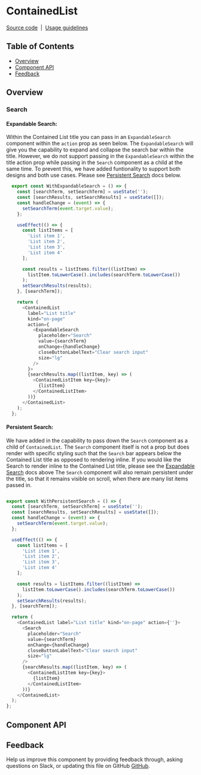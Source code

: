 
# ContainedList

[Source code](https://github.com/carbon-design-system/carbon/tree/main/packages/react/src/components/ContainedList)
&nbsp;|&nbsp;
[Usage guidelines](https://carbondesignsystem.com/components/contained-list/usage/)

## Table of Contents

<!-- START doctoc generated TOC please keep comment here to allow auto update -->
<!-- DON'T EDIT THIS SECTION, INSTEAD RE-RUN doctoc TO UPDATE -->

- [Overview](#overview)
- [Component API](#component-api)
- [Feedback](#feedback)

<!-- END doctoc generated TOC please keep comment here to allow auto update -->

## Overview

<Preview>
  <Story id="components-containedlist--default" />
</Preview>

### Search

#### Expandable Search: 
Within the Contained List title you can pass in an `ExpandableSearch` component within the `action` prop as seen below. 
The `ExpandableSearch` will give you the capability to expand and collapse the search bar within the title. 
However, we do not support passing in the `ExpandableSearch` within the title action prop while passing in the `Search` component 
as a child at the same time. To prevent this, we have added funtionality to support both designs and both use cases. Please see [Persistent Search](#persistent-search) docs below. 

```js
  export const WithExpandableSearch = () => {
    const [searchTerm, setSearchTerm] = useState('');
    const [searchResults, setSearchResults] = useState([]);
    const handleChange = (event) => {
      setSearchTerm(event.target.value);
    };

    useEffect(() => {
      const listItems = [
        'List item 1',
        'List item 2',
        'List item 3',
        'List item 4'
      ];

      const results = listItems.filter((listItem) =>
        listItem.toLowerCase().includes(searchTerm.toLowerCase())
      );
      setSearchResults(results);
    }, [searchTerm]);

    return (
      <ContainedList
        label="List title"
        kind="on-page"
        action={
          <ExpandableSearch
            placeholder="Search"
            value={searchTerm}
            onChange={handleChange}
            closeButtonLabelText="Clear search input"
            size="lg"
          />
        }>
        {searchResults.map((listItem, key) => (
          <ContainedListItem key={key}>
            {listItem}
          </ContainedListItem>
        ))}
      </ContainedList>
    );
  };
```
<Preview>
  <Story id="components-containedlist--with-expandable-search" />
</Preview>

#### Persistent Search: 
We have added in the capability to pass down the `Search` component as a child of `ContainedList`.
The `Search` component itself is not a prop but does render with specific styling such that the `Search` bar appears below the Contained List title as opposed to rendering inline.
If you would like the Search to render inline to the Contained List title, please see the [Expandable Search](#expandable-search) docs above 
The `Search` component will also remain persistent under the title, so that it remains visible on scroll, when there are many list items passed in. 

```js

export const WithPersistentSearch = () => {
  const [searchTerm, setSearchTerm] = useState('');
  const [searchResults, setSearchResults] = useState([]);
  const handleChange = (event) => {
    setSearchTerm(event.target.value);
  };

  useEffect(() => {
    const listItems = [
      'List item 1',
      'List item 2',
      'List item 3',
      'List item 4'
    ];

    const results = listItems.filter((listItem) =>
      listItem.toLowerCase().includes(searchTerm.toLowerCase())
    );
    setSearchResults(results);
  }, [searchTerm]);

  return (
    <ContainedList label="List title" kind="on-page" action={''}>
      <Search
        placeholder="Search"
        value={searchTerm}
        onChange={handleChange}
        closeButtonLabelText="Clear search input"
        size="lg"
      />
      {searchResults.map((listItem, key) => (
        <ContainedListItem key={key}>
          {listItem}
        </ContainedListItem>
      ))}
    </ContainedList>
  );
};

```

<Preview>
  <Story id="components-containedlist--with-persistent-search" />
</Preview>

## Component API

<Props />

## Feedback

Help us improve this component by providing feedback through, asking questions
on Slack, or updating this file on GitHub
[GitHub](https://github.com/carbon-design-system/carbon/edit/main/packages/react/src/components/ContainedList/ContainedList.mdx).
